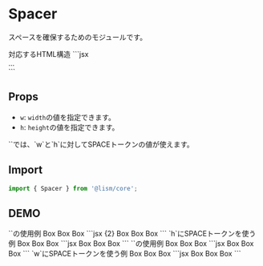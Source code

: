 

# Spacer

スペースを確保するためのモジュールです。

<Demo>
	<Demo.Title>対応するHTML構造</Demo.Title>
	<Demo.Code>
	```jsx
	<div class="l--spacer">...</div>
	```
	</Demo.Code>
</Demo>


## Props
- `w`: `width`の値を指定できます。
- `h`: `height`の値を指定できます。

<Alert preset="info">
`<Space>`では、`w`と`h`に対してSPACEトークンの値が使えます。
</Alert>


## Import

```js
import { Spacer } from '@lism/core';
```

## DEMO

<Demo>
	<Demo.Title>`<Spacer>`の使用例</Demo.Title>
	<Demo.Preview resize p={20} isFlow={false}>
		<Box bgc="pale">Box</Box>
		<Spacer h="100px" />
		<Box bgc="pale">Box</Box>
		<Spacer h={["50px", "100px"]} />
		<Box bgc="pale">Box</Box>
	</Demo.Preview>
	<Demo.Code>
		```jsx {2}
		<Box bgc="pale">Box</Box>
		<Spacer h="100px" />
		<Box bgc="pale">Box</Box>
		<Spacer h={["50px", "100px"]} />
		<Box bgc="pale">Box</Box>
		```
	</Demo.Code>
</Demo>

<Demo>
	<Demo.Title>`h`にSPACEトークンを使う例</Demo.Title>
	<Demo.Preview resize p={20} isFlow={false}>
		<Box bgc="pale">Box</Box>
		<Spacer h={50} />
		<Box bgc="pale">Box</Box>
		<Spacer h={[30, 50]} />
		<Box bgc="pale">Box</Box>
	</Demo.Preview>
	<Demo.Code>
		```jsx
		<Box bgc="pale">Box</Box>
		<Spacer h={50} />
		<Box bgc="pale">Box</Box>
		<Spacer h={[30, 50]} />
		<Box bgc="pale">Box</Box>
		```
	</Demo.Code>
</Demo>


<Demo>
	<Demo.Title>`<Spacer>`の使用例</Demo.Title>
	<Demo.Preview resize p={20} isFlow={false}>
		<Flex>
			<Box bgc="pale">Box</Box>
			<Spacer w="40px" />
			<Box bgc="pale">Box</Box>
			<Spacer w={["40px", "60px"]} />
			<Box bgc="pale">Box</Box>
		</Flex>
	</Demo.Preview>
	<Demo.Code>
		```jsx
		<Flex>
			<Box bgc="pale">Box</Box>
			<Spacer w="40px" />
			<Box bgc="pale">Box</Box>
			<Spacer w={["40px", "60px"]} />
			<Box bgc="pale">Box</Box>
		</Flex>
		```
	</Demo.Code>
</Demo>

<Demo>
	<Demo.Title>`w`にSPACEトークンを使う例</Demo.Title>
	<Demo.Preview resize p={20} isFlow={false}>
		<Flex>
			<Box bgc="pale">Box</Box>
			<Spacer w={50} />
			<Box bgc="pale">Box</Box>
			<Spacer w={[30, 50]} />
			<Box bgc="pale">Box</Box>
		</Flex>
	</Demo.Preview>
	<Demo.Code>
		```jsx
		<Flex>
			<Box bgc="pale">Box</Box>
			<Spacer w={50} />
			<Box bgc="pale">Box</Box>
			<Spacer w={[30, 50]} />
			<Box bgc="pale">Box</Box>
		</Flex>
		```
	</Demo.Code>
</Demo>
